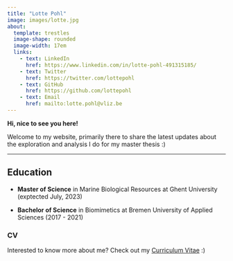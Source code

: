 ---
title: "Lotte Pohl"
image: images/lotte.jpg
about: 
  template: trestles
  image-shape: rounded
  image-width: 17em
  links:
    - text: LinkedIn
      href: https://www.linkedin.com/in/lotte-pohl-491315185/
    - text: Twitter
      href: https://twitter.com/lottepohl
    - text: GitHub
      href: https://github.com/lottepohl
    - text: Email
      href: mailto:lotte.pohl@vliz.be
---

**Hi, nice to see you here!**

Welcome to my website, primarily there to share the latest updates about the exploration and analysis I do for my master thesis :)

------------------------------------------------------------------------

## Education

-   **Master of Science** in Marine Biological Resources at Ghent University (exptected July, 2023)

-   **Bachelor of Science** in Biomimetics at Bremen University of Applied Sciences (2017 - 2021)

<!-- ## Practical Experience -->

<!-- ### Scientifc Expeditions -->

<!-- ------------------------------------------------------------------------ -->

### CV

Interested to know more about me? Check out my [Curriculum Vitae](files/LottePohl_CV_February2023.pdf) :)
